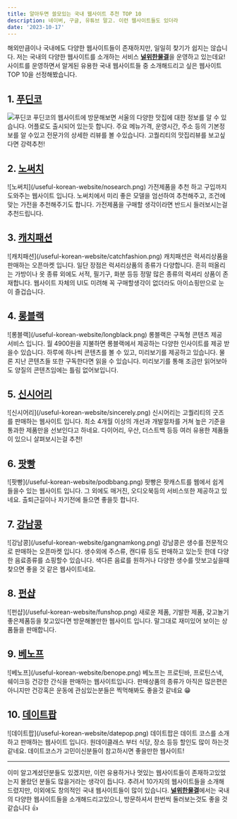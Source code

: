 ```yaml
---
title: 알아두면 쓸모있는 국내 웹사이트 추천 TOP 10
description: 네이버, 구글, 유튜브 말고. 이런 웹사이트들도 있더라
date: '2023-10-17'
---
```

해외만큼이나 국내에도 다양한 웹사이트들이 존재하지만, 일일히 찾기가 쉽지는 않습니다. 저는 국내의 다양한 웹사이트를 소개하는 서비스 
<a href='https://foryouwave.com' alt="널위한물결"><strong>널위한물결</strong></a>을 운영하고 있는데요! 사이트를 운영하면서 알게된 유용한 국내 웹사이트들 중 소개해드리고 싶은 웹사이트
TOP 10을 선정해봤습니다.

<h2>1. <a href='https://www.foodinko.com' class="font-extrabold" alt="푸딘코">푸딘코</a></h2>

![푸딘코](/useful-korean-website/fdko.png)
푸딘코의 웹사이트에 방문해보면 서울의 다양한 맛집에 대한 정보를 알 수 있습니다. 어플로도 출시되어 있는듯 합니다. 주요 메뉴가격, 운영시간, 주소 등의 기본정보를 알 수있고 전문가의 상세한 리뷰를 볼 수있습니다. 
고퀄리티의 맛집리뷰를 보고싶다면 강력추천!  

<h2>2. <a href='https://nosearch.com' class="font-extrabold" alt="노써치">노써치</a></h2>
![노써치](/useful-korean-website/nosearch.png)
가전제품을 추천 하고 구입까지 도와주는 웹사이트 입니다. 노써치에서 미리 좋은 모델을 엄선하여 추천해주고, 조건에 맞는 가전을 추천해주기도 합니다. 가전제품을 구매할 생각이라면 반드시 들러보시는걸 추천드립니다.

<h2>3. <a href='https://www.catchfashion.com' class="font-extrabold" alt="캐치패션">캐치패션</a></h2>
![캐치패션](/useful-korean-website/catchfashion.png)
캐치패션은 럭셔리상품을 판매하는 오픈마켓 입니다. 일단 장점은 럭셔리상품의 종류가 다양합니다. 흔히 떠올리는 가방이나 옷 종류 외에도 서적, 필기구, 화분 등등 정말 많은 종류의 럭셔리 상품이 존재합니다. 
웹사이트 자체의 UI도 미려해 꼭 구매할생각이 없더라도 아이쇼핑만으로 눈이 즐겁습니다.

<h2>4. <a href='https://www.longblack.co' class="font-extrabold" alt="롱블랙">롱블랙</a></h2>
![롱블랙](/useful-korean-website/longblack.png)
롱블랙은 구독형 콘텐츠 제공 서비스 입니다. 월 4900원을 지불하면 롱블랙에서 제공하는 다양한 인사이트를 제공 받을수 있습니다. 하루에 하나씩 콘텐츠를 볼 수 있고, 미리보기를 제공하고 있습니다.
물론 지난 콘텐츠들 또한 구독한다면 읽을 수 있습니다. 미리보기를 통해 조금만 읽어보아도 양질의 콘텐츠임에는 틀림 없어보입니다.

<h2>5. <a href='https://sincerely.one' class="font-extrabold" alt="신시어리">신시어리</a></h2>
![신시어리](/useful-korean-website/sincerely.png)
신시어리는 고퀄리티의 굿즈를 판매하는 웹사이트 입니다. 최소 4개월 이상의 개선과 개발절차를 거쳐 높은 기준을 통과한 제품만을 선보인다고 하네요. 다이어리, 우산, 더스트백 등등 여러 유용한 제품들이 있으니 
살펴보시는걸 추천!

<h2>6. <a href='https://www.podbbang.com' class="font-extrabold" alt="팟빵">팟빵</a></h2>
![팟빵](/useful-korean-website/podbbang.png)
팟빵은 팟캐스트를 웹에서 쉽게 들을수 있는 웹사이트 입니다. 그 외에도 매거진, 오디오북등의 서비스또한 제공하고 있네요. 출퇴근길이나 자기전에 들으면 좋을듯 합니다.

<h2>7. <a href='https://gangnamkong.co.kr' class="font-extrabold" alt="강남콩">강남콩</a></h2>
![강남콩](/useful-korean-website/gangnamkong.png)
강남콩은 생수를 전문적으로 판매하는 오픈마켓 입니다. 생수외에 주스류, 캔디류 등도 판매하고 있는듯 한데 다양한 음료종류를 쇼핑할수 있습니다. 색다른 음료를 원하거나 다양한 생수를 맛보고싶을때 
찾으면 좋을 것 같은 웹사이트네요.

<h2>8. <a href='https://www.funshop.co.kr' class="font-extrabold" alt="펀샵">펀샵</a></h2>
![펀샵](/useful-korean-website/funshop.png)
새로운 제품, 기발한 제품, 갖고놀기 좋은제품등을 찾고있다면 방문해볼만한 웹사이트 입니다. 말그대로 재미있어 보이는 상품들을 판매합니다. 

<h2>9. <a href='https://benope.com' class="font-extrabold" alt="베노프">베노프</a></h2>
![베노프](/useful-korean-website/benope.png)
베노프는 프로틴바, 프로틴스낵, 쉐이크등 건강한 간식을 판매하는 웹사이트입니다. 판매상품의 종류가 아직은 많은편은 아니지만 건강혹은 운동에 관심있는분들은 찍먹해봐도 좋을것 같네요 😁

<h2>10. <a href='https://datepop.co.kr' class="font-extrabold" alt="데이트팝">데이트팝</a></h2>
![데이트팝](/useful-korean-website/datepop.png)
데이트팝은 데이트 코스를 소개하고 판매하는 웹사이트 입니다. 원데이클래스 부터 식당, 장소 등등 할인도 많이 하는것 같네요. 데이트코스가 고민이신분들이 참고하시면 좋을만한 웹사이트!

---
이미 알고계셨던분들도 있겠지만, 이런 유용하거나 멋있는 웹사이트들이 존재하고있었는지 몰랐던 분들도 많을거라는 생각이 듭니다. 추려서 10가지의 웹사이트들을 소개해드렸지만, 이외에도 창의적인 국내
웹사이트들이 많이 있습니다. <a href='https://foryouwave.com' alt="널위한물결"><strong>널위한물결</strong></a>에서는 국내의 다양한 웹사이트들을 소개해드리고있으니, 
방문하셔서 한번씩 둘러보는것도 좋을 것 같습니다 👍